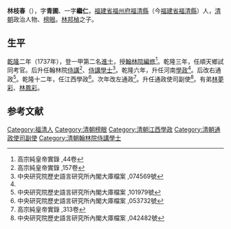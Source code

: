 '''林枝春'''（{{bd|?||?|}}），字'''青圃'''、一字'''繼仁'''，[[福建省|福建省]][[福州府|福州府]][[福清縣|福清縣]]（今[[福建省|福建省]][[福清縣|福清縣]]）人，[[清朝|清朝]]政治人物、[[榜眼|榜眼]]。[[林邦楨|林邦楨]]之子。

== 生平 ==
[[乾隆|乾隆]]二年（1737年），登一甲第二名[[進士|進士]]，授[[翰林院|翰林院]][[編修|編修]]<ref>高宗純皇帝實錄 ,44卷</ref>。乾隆三年，任順天鄉試同考官。后升任翰林院[[侍講|侍講]]<ref>高宗純皇帝實錄 ,157卷</ref>、[[侍講學士|侍講學士]]<ref name="#1">中央研究院歷史語言研究所內閣大庫檔案 ,074569號</ref>。乾隆六年，升任河南[[學政|學政]]<ref name="#1"/>。后改右通政<ref>中央研究院歷史語言研究所內閣大庫檔案 ,101979號</ref>。乾隆十二年，任江西學政<ref>中央研究院歷史語言研究所內閣大庫檔案 ,053732號</ref>。次年改左通政<ref>高宗純皇帝實錄 ,313卷</ref>。升任通政使司副使<ref>中央研究院歷史語言研究所內閣大庫檔案 ,042482號</ref>。有弟[[林夢彩|林夢彩]]、[[林鳳彩|林鳳彩]]。

==参考文献==
{{reflist|2}}

{{乾隆二年丁巳恩科殿試金榜}}

{{Authority control}}

{{DEFAULTSORT:Lin林}}
[[Category:福清人|Category:福清人]]
[[Category:清朝榜眼|Category:清朝榜眼]]
[[Category:清朝江西學政|Category:清朝江西學政]]
[[Category:清朝通政使司副使|Category:清朝通政使司副使]]
[[Category:清朝翰林院侍講學士|Category:清朝翰林院侍講學士]]


{{清朝人物小作品}}